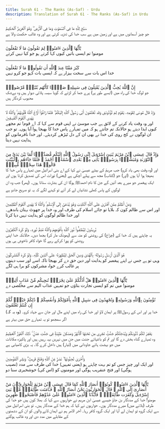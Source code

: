 ```yaml
---
title: Surah 61 - The Ranks (As-Saf) - Urdu
description: Translation of Surah 61 - The Ranks (As-Saf) in Urdu
---
```





<Aside type="quran" title="1">
سَبَّحَ لِلَّهِ مَا فِى ٱلسَّمَٰوَٰتِ وَمَا فِى ٱلْأَرْضِ ۖ وَهُوَ ٱلْعَزِيزُ ٱلْحَكِيمُ
</Aside>

<Aside type="reference" title="1">
جو چیز آسمانوں میں ہے اور زمین میں ہے سب خدا کی تنزیہ کرتی ہے اور وہ غالب حکمت والا ہے
</Aside>

---

<Aside type="quran" title="2">
يَٰٓأَيُّهَا ٱلَّذِينَ ءَامَنُوا۟ لِمَ تَقُولُونَ مَا لَا تَفْعَلُونَ
</Aside>

<Aside type="reference" title="2">
مومنو! تم ایسی باتیں کیوں کہا کرتے ہو جو کیا نہیں کرتے
</Aside>

---

<Aside type="quran" title="3">
كَبُرَ مَقْتًا عِندَ ٱللَّهِ أَن تَقُولُوا۟ مَا لَا تَفْعَلُونَ
</Aside>

<Aside type="reference" title="3">
خدا اس بات سے سخت بیزار ہے کہ ایسی بات کہو جو کرو نہیں
</Aside>

---

<Aside type="quran" title="4">
إِنَّ ٱللَّهَ يُحِبُّ ٱلَّذِينَ يُقَٰتِلُونَ فِى سَبِيلِهِۦ صَفًّۭا كَأَنَّهُم بُنْيَٰنٌۭ مَّرْصُوصٌۭ
</Aside>

<Aside type="reference" title="4">
جو لوگ خدا کی راہ میں (ایسے طور پر) پرے جما کر لڑتے کہ گویا سیسہ پلائی دیوار ہیں وہ بےشک محبوب کردگار ہیں
</Aside>

---

<Aside type="quran" title="5">
وَإِذْ قَالَ مُوسَىٰ لِقَوْمِهِۦ يَٰقَوْمِ لِمَ تُؤْذُونَنِى وَقَد تَّعْلَمُونَ أَنِّى رَسُولُ ٱللَّهِ إِلَيْكُمْ ۖ فَلَمَّا زَاغُوٓا۟ أَزَاغَ ٱللَّهُ قُلُوبَهُمْ ۚ وَٱللَّهُ لَا يَهْدِى ٱلْقَوْمَ ٱلْفَٰسِقِينَ
</Aside>

<Aside type="reference" title="5">
اور وہ وقت یاد کرنے کے لائق ہے جب موسیٰ نے اپنی قوم سے کہا کہ اے قوم! تم مجھے کیوں ایذا دیتے ہو حالانکہ تم جانتے ہو کہ میں تمہارے پاس خدا کا بھیجا ہوا آیا ہوں۔ تو جب ان لوگوں نے کج روی کی خدا نے بھی ان کے دل ٹیڑھے کردیئے۔ اور خدا نافرمانوں کو ہدایت نہیں دیتا
</Aside>

---

<Aside type="quran" title="6">
وَإِذْ قَالَ عِيسَى ٱبْنُ مَرْيَمَ يَٰبَنِىٓ إِسْرَٰٓءِيلَ إِنِّى رَسُولُ ٱللَّهِ إِلَيْكُم مُّصَدِّقًۭا لِّمَا بَيْنَ يَدَىَّ مِنَ ٱلتَّوْرَىٰةِ وَمُبَشِّرًۢا بِرَسُولٍۢ يَأْتِى مِنۢ بَعْدِى ٱسْمُهُۥٓ أَحْمَدُ ۖ فَلَمَّا جَآءَهُم بِٱلْبَيِّنَٰتِ قَالُوا۟ هَٰذَا سِحْرٌۭ مُّبِينٌۭ
</Aside>

<Aside type="reference" title="6">
اور (وہ وقت بھی یاد کرو) جب مریمؑ کے بیٹے عیسیٰ نے کہا کے اے بنی اسرائیل میں تمہارے پاس خدا کا بھیجا ہوا آیا ہوں (اور) جو (کتاب) مجھ سے پہلے آچکی ہے (یعنی) تورات اس کی تصدیق کرتا ہوں اور ایک پیغمبر جو میرے بعد آئیں گے جن کا نام احمدﷺ ہوگا ان کی بشارت سناتا ہوں۔ (پھر) جب وہ ان لوگوں کے پاس کھلی نشانیاں لے کر آئے تو کہنے لگے کہ یہ تو صریح جادو ہے
</Aside>

---

<Aside type="quran" title="7">
وَمَنْ أَظْلَمُ مِمَّنِ ٱفْتَرَىٰ عَلَى ٱللَّهِ ٱلْكَذِبَ وَهُوَ يُدْعَىٰٓ إِلَى ٱلْإِسْلَٰمِ ۚ وَٱللَّهُ لَا يَهْدِى ٱلْقَوْمَ ٱلظَّٰلِمِينَ
</Aside>

<Aside type="reference" title="7">
اور اس سے ظالم کون کہ بلایا تو جائے اسلام کی طرف اور وہ خدا پر جھوٹ بہتان باندھے۔ اور خدا ظالم لوگوں کو ہدایت نہیں دیا کرتا
</Aside>

---

<Aside type="quran" title="8">
يُرِيدُونَ لِيُطْفِـُٔوا۟ نُورَ ٱللَّهِ بِأَفْوَٰهِهِمْ وَٱللَّهُ مُتِمُّ نُورِهِۦ وَلَوْ كَرِهَ ٱلْكَٰفِرُونَ
</Aside>

<Aside type="reference" title="8">
یہ چاہتے ہیں کہ خدا کے (چراغ) کی روشنی کو منہ سے (پھونک مار کر) بجھا دیں۔ حالانکہ خدا اپنی روشنی کو پورا کرکے رہے گا خواہ کافر ناخوش ہی ہوں
</Aside>

---

<Aside type="quran" title="9">
هُوَ ٱلَّذِىٓ أَرْسَلَ رَسُولَهُۥ بِٱلْهُدَىٰ وَدِينِ ٱلْحَقِّ لِيُظْهِرَهُۥ عَلَى ٱلدِّينِ كُلِّهِۦ وَلَوْ كَرِهَ ٱلْمُشْرِكُونَ
</Aside>

<Aside type="reference" title="9">
وہی تو ہے جس نے اپنے پیغمبر کو ہدایت اور دین حق دے کر بھیجا تاکہ اسے اور سب دینوں پر غالب کرے خواہ مشرکوں کو برا ہی لگے
</Aside>

---

<Aside type="quran" title="10">
يَٰٓأَيُّهَا ٱلَّذِينَ ءَامَنُوا۟ هَلْ أَدُلُّكُمْ عَلَىٰ تِجَٰرَةٍۢ تُنجِيكُم مِّنْ عَذَابٍ أَلِيمٍۢ
</Aside>

<Aside type="reference" title="10">
مومنو! میں تم کو ایسی تجارت بتاؤں جو تمہیں عذاب الیم سے مخلصی دے
</Aside>

---

<Aside type="quran" title="11">
تُؤْمِنُونَ بِٱللَّهِ وَرَسُولِهِۦ وَتُجَٰهِدُونَ فِى سَبِيلِ ٱللَّهِ بِأَمْوَٰلِكُمْ وَأَنفُسِكُمْ ۚ ذَٰلِكُمْ خَيْرٌۭ لَّكُمْ إِن كُنتُمْ تَعْلَمُونَ
</Aside>

<Aside type="reference" title="11">
(وہ یہ کہ) خدا پر اور اس کے رسولﷺ پر ایمان لاؤ اور خدا کی راہ میں اپنے مال اور جان سے جہاد کرو۔ اگر سمجھو تو یہ تمہارے حق میں بہتر ہے
</Aside>

---

<Aside type="quran" title="12">
يَغْفِرْ لَكُمْ ذُنُوبَكُمْ وَيُدْخِلْكُمْ جَنَّٰتٍۢ تَجْرِى مِن تَحْتِهَا ٱلْأَنْهَٰرُ وَمَسَٰكِنَ طَيِّبَةًۭ فِى جَنَّٰتِ عَدْنٍۢ ۚ ذَٰلِكَ ٱلْفَوْزُ ٱلْعَظِيمُ
</Aside>

<Aside type="reference" title="12">
وہ تمہارے گناہ بخش دے گا اور تم کو باغہائے جنت میں جن میں نہریں بہہ رہیں ہیں اور پاکیزہ مکانات میں جو بہشت ہائے جاودانی میں (تیار) ہیں داخل کرے گا۔ یہ بڑی کامیابی ہے
</Aside>

---

<Aside type="quran" title="13">
وَأُخْرَىٰ تُحِبُّونَهَا ۖ نَصْرٌۭ مِّنَ ٱللَّهِ وَفَتْحٌۭ قَرِيبٌۭ ۗ وَبَشِّرِ ٱلْمُؤْمِنِينَ
</Aside>

<Aside type="reference" title="13">
اور ایک اور چیز جس کو تم بہت چاہتے ہو (یعنی تمہیں) خدا کی طرف سے مدد (نصیب ہوگی) اور فتح عنقریب ہوگی اور مومنوں کو (اس کی) خوشخبری سنا دو
</Aside>

---

<Aside type="quran" title="14">
يَٰٓأَيُّهَا ٱلَّذِينَ ءَامَنُوا۟ كُونُوٓا۟ أَنصَارَ ٱللَّهِ كَمَا قَالَ عِيسَى ٱبْنُ مَرْيَمَ لِلْحَوَارِيِّۦنَ مَنْ أَنصَارِىٓ إِلَى ٱللَّهِ ۖ قَالَ ٱلْحَوَارِيُّونَ نَحْنُ أَنصَارُ ٱللَّهِ ۖ فَـَٔامَنَت طَّآئِفَةٌۭ مِّنۢ بَنِىٓ إِسْرَٰٓءِيلَ وَكَفَرَت طَّآئِفَةٌۭ ۖ فَأَيَّدْنَا ٱلَّذِينَ ءَامَنُوا۟ عَلَىٰ عَدُوِّهِمْ فَأَصْبَحُوا۟ ظَٰهِرِينَ
</Aside>

<Aside type="reference" title="14">
مومنو! خدا کے مددگار بن جاؤ جیسے عیسیٰ ابن مریم نے حواریوں سے کہا کہ بھلا کون ہیں جو خدا کی طرف (بلانے میں) میرے مددگار ہوں۔ حواریوں نے کہا کہ ہم خدا کے مددگار ہیں۔ تو بنی اسرائیل میں سے ایک گروہ تو ایمان لے آیا اور ایک گروہ کافر رہا۔ آخر الامر ہم نے ایمان لانے والوں کو ان کے دشمنوں کے مقابلے میں مدد دی اور وہ غالب ہوگئے
</Aside>

---
